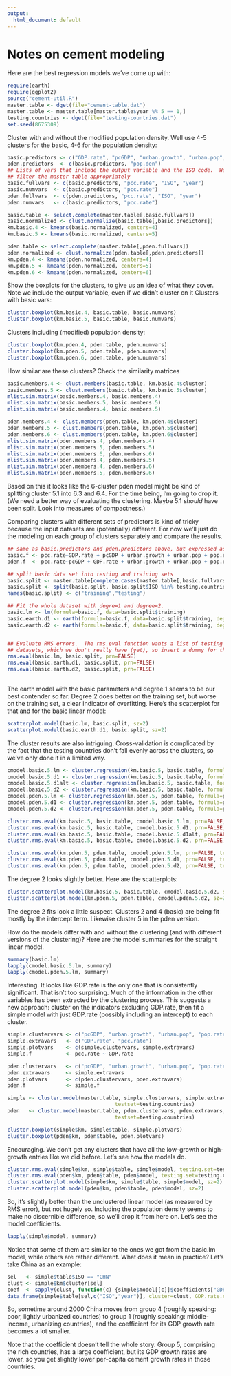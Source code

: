 ```yaml
---
output:
  html_document: default
---
```

Notes on cement modeling
========================================================

Here are the best regression models we've come up with:

```r
require(earth)
require(ggplot2)
source("cement-util.R")
master.table <- dget(file="cement-table.dat")
master.table <- master.table[master.table$year %% 5 == 1,]
testing.countries <- dget(file="testing-countries.dat")
set.seed(8675309)
```

Cluster with and without the modified population density.  Well use 4-5 clusters for the basic, 4-6 for the population density:

```r
basic.predictors <- c("GDP.rate", "pcGDP", "urban.growth", "urban.pop", "pop.rate")
pden.predictors  <- c(basic.predictors, "pop.den")
## Lists of vars that include the output variable and the ISO code.  We need these to 
## filter the master table appropriately
basic.fullvars <- c(basic.predictors, "pcc.rate", "ISO", "year")
basic.numvars  <- c(basic.predictors, "pcc.rate")
pden.fullvars  <- c(pden.predictors, "pcc.rate", "ISO", "year")
pden.numvars   <- c(basic.predictors, "pcc.rate")

basic.table <- select.complete(master.table[,basic.fullvars])
basic.normalized <- clust.normalize(basic.table[,basic.predictors])
km.basic.4 <- kmeans(basic.normalized, centers=4)
km.basic.5 <- kmeans(basic.normalized, centers=5)

pden.table <- select.complete(master.table[,pden.fullvars])
pden.normalized <- clust.normalize(pden.table[,pden.predictors])
km.pden.4 <- kmeans(pden.normalized, centers=4)
km.pden.5 <- kmeans(pden.normalized, centers=5)
km.pden.6 <- kmeans(pden.normalized, centers=6)
```

Show the boxplots for the clusters, to give us an idea of what they cover.  Note we include the output variable, even if we didn't cluster on it  Clusters with basic vars:

```r
cluster.boxplot(km.basic.4, basic.table, basic.numvars)
cluster.boxplot(km.basic.5, basic.table, basic.numvars)
```

Clusters including (modified) population density:
```r
cluster.boxplot(km.pden.4, pden.table, pden.numvars)
cluster.boxplot(km.pden.5, pden.table, pden.numvars)
cluster.boxplot(km.pden.6, pden.table, pden.numvars)
```

How similar are these clusters?  Check the similarity matrices
```r
basic.members.4 <- clust.members(basic.table, km.basic.4$cluster)
basic.members.5 <- clust.members(basic.table, km.basic.5$cluster)
mlist.sim.matrix(basic.members.4, basic.members.4)
mlist.sim.matrix(basic.members.5, basic.members.5)
mlist.sim.matrix(basic.members.4, basic.members.5)

pden.members.4 <- clust.members(pden.table, km.pden.4$cluster)
pden.members.5 <- clust.members(pden.table, km.pden.5$cluster)
pden.members.6 <- clust.members(pden.table, km.pden.6$cluster)
mlist.sim.matrix(pden.members.4, pden.members.4)
mlist.sim.matrix(pden.members.5, pden.members.5)
mlist.sim.matrix(pden.members.6, pden.members.6)
mlist.sim.matrix(pden.members.4, pden.members.5)
mlist.sim.matrix(pden.members.4, pden.members.6)
mlist.sim.matrix(pden.members.5, pden.members.6)
```

Based on this it looks like the 6-cluster pden model might be kind of splitting cluster 5.1 into 6.3 and 6.4.  For the time being, I'm going to drop it.  (We need a better way of evaluating the clustering.  Maybe 5.1 _should_ have been split.  Look into measures of compactness.)

Comparing clusters with different sets of predictors is kind of tricky because the input datasets are (potentially) different.  For now we'll just do the modeling on each group of clusters separately and compare the results.

```r
## same as basic.predictors and pden.predictors above, but expressed as a formula
basic.f <- pcc.rate~GDP.rate + pcGDP + urban.growth + urban.pop + pop.rate
pden.f  <- pcc.rate~pcGDP + GDP.rate + urban.growth + urban.pop + pop.rate + pop.den

## split basic data set into testing and training sets
basic.split <- master.table[complete.cases(master.table[,basic.fullvars]),]
basic.split <- split(basic.split, basic.split$ISO %in% testing.countries)
names(basic.split) <- c("training","testing")

## Fit the whole dataset with degre=1 and degree=2.  
basic.lm <- lm(formula=basic.f, data=basic.split$training)
basic.earth.d1 <- earth(formula=basic.f, data=basic.split$training, degree=1)
basic.earth.d2 <- earth(formula=basic.f, data=basic.split$training, degree=2)


## Evaluate RMS errors.  The rms.eval function wants a list of testing and training 
## datasets, which we don't really have (yet), so insert a dummy for the testing set
rms.eval(basic.lm, basic.split, prn=FALSE)
rms.eval(basic.earth.d1, basic.split, prn=FALSE)
rms.eval(basic.earth.d2, basic.split, prn=FALSE)
  
```

The earth model with the basic parameters and degree 1 seems to be our best contender so far.  Degree 2 does better on the training set, but worse on the training set, a clear indicator of overfitting.  Here's the scatterplot for that and for the basic linear model:

```r
scatterplot.model(basic.lm, basic.split, sz=2)
scatterplot.model(basic.earth.d1, basic.split, sz=2)
```

The cluster results are also intriguing. Cross-validation is complicated by the fact that the testing countries don't fall evenly across the clusters, so we've only done it in a limited way.

```r
cmodel.basic.5.lm <- cluster.regression(km.basic.5, basic.table, formula=basic.f, fitfun=lm, testset=testing.countries)
cmodel.basic.5.d1 <- cluster.regression(km.basic.5, basic.table, formula=basic.f, fitfun=earth, degree=1)
cmodel.basic.5.d1alt <- cluster.regression(km.basic.5, basic.table, formula=basic.f, fitfun=earth, testset=testing.countries, degree=1)
cmodel.basic.5.d2 <- cluster.regression(km.basic.5, basic.table, formula=basic.f, fitfun=earth, degree=2)
cmodel.pden.5.lm <- cluster.regression(km.pden.5, pden.table, formula=pden.f, fitfun=lm, testset=testing.countries)
cmodel.pden.5.d1 <- cluster.regression(km.pden.5, pden.table, formula=pden.f, fitfun=earth, degree=1)
cmodel.pden.5.d2 <- cluster.regression(km.pden.5, pden.table, formula=pden.f, fitfun=earth, degree=2)

cluster.rms.eval(km.basic.5, basic.table, cmodel.basic.5.lm, prn=FALSE, testing.set=testing.countries)
cluster.rms.eval(km.basic.5, basic.table, cmodel.basic.5.d1, prn=FALSE, testing.set=testing.countries)
cluster.rms.eval(km.basic.5, basic.table, cmodel.basic.5.d1alt, prn=FALSE, testing.set=testing.countries)
cluster.rms.eval(km.basic.5, basic.table, cmodel.basic.5.d2, prn=FALSE, testing.set=testing.countries)

cluster.rms.eval(km.pden.5, pden.table, cmodel.pden.5.lm, prn=FALSE, testing.set=testing.countries)
cluster.rms.eval(km.pden.5, pden.table, cmodel.pden.5.d1, prn=FALSE, testing.set=testing.countries)
cluster.rms.eval(km.pden.5, pden.table, cmodel.pden.5.d2, prn=FALSE, testing.set=testing.countries)
```

The degree 2 looks slightly better.  Here are the scatterplots:

```r
cluster.scatterplot.model(km.basic.5, basic.table, cmodel.basic.5.d2, sz=2)
cluster.scatterplot.model(km.pden.5, pden.table, cmodel.pden.5.d2, sz=2)
```

The degree 2 fits look a little suspect.  Clusters 2 and 4 (basic) are being fit mostly by the intercept term.  Likewise cluster 5 in the pden version.

How do the models differ with and without the clustering (and with different versions of the clustering)?  Here are the model summaries for the straight linear model.

```r
summary(basic.lm)
lapply(cmodel.basic.5.lm, summary)
lapply(cmodel.pden.5.lm, summary)
```

Interesting.  It looks like GDP.rate is the only one that is consistently significant.  That isn't too surprising.  Much of the information in the other variables has been extracted by the clustering process.  This suggests a new approach:  cluster on the indicators excluding GDP.rate, then fit a simple model with just GDP.rate (possibly including an intercept) to each cluster.

```r
simple.clustervars <- c("pcGDP", "urban.growth", "urban.pop", "pop.rate")
simple.extravars   <- c("GDP.rate", "pcc.rate")
simple.plotvars    <- c(simple.clustervars, simple.extravars)
simple.f           <- pcc.rate ~ GDP.rate

pden.clustervars   <- c("pcGDP", "urban.growth", "urban.pop", "pop.rate", "pop.den")
pden.extravars     <- simple.extravars
pden.plotvars      <- c(pden.clustervars, pden.extravars)
pden.f             <- simple.f

simple <- cluster.model(master.table, simple.clustervars, simple.extravars, simple.f, 5,
                                   testset=testing.countries)
pden   <- cluster.model(master.table, pden.clustervars, pden.extravars, pden.f, 5,
                                   testset=testing.countries)

cluster.boxplot(simple$km, simple$table, simple.plotvars)
cluster.boxplot(pden$km, pden$table, pden.plotvars)
```

Encouraging.  We don't get any clusters that have all the low-growth or high-growth entries like we did before.  Let's see how the models do.

```r
cluster.rms.eval(simple$km, simple$table, simple$model, testing.set=testing.countries)
cluster.rms.eval(pden$km, pden$table, pden$model, testing.set=testing.countries)
cluster.scatterplot.model(simple$km, simple$table, simple$model, sz=2)
cluster.scatterplot.model(pden$km, pden$table, pden$model, sz=2)
```

So, it's slightly better than the unclustered linear model (as measured by RMS error), but not hugely so.  Including the population density seems to make no discernible difference, so we'll drop it from here on.  Let's see the model coefficients.

```r
lapply(simple$model, summary)
```

Notice that some of them are similar to the ones we got from the basic.lm model, while others are rather different.  What does it mean in practice?  Let's take China as an example:

```r
sel   <- simple$table$ISO == "CHN"
clust <- simple$km$cluster[sel]
coef  <- sapply(clust, function(c) {simple$model[[c]]$coefficients["GDP.rate"]})
data.frame(simple$table[sel,c("ISO","year")], cluster=clust, GDP.rate.coef=coef)
```

So, sometime around 2000 China moves from group 4 (roughly speaking:  poor, lightly urbanized countries) to group 1 (roughly speaking:  middle-income, urbanizing countries), and the coefficient for its GDP growth rate becomes a lot smaller.

Note that the coefficient doesn't tell the whole story.  Group 5, comprising the rich countries, has a large coefficient, but its GDP growth rates are lower, so you get slightly lower per-capita cement growth rates in those countries.
